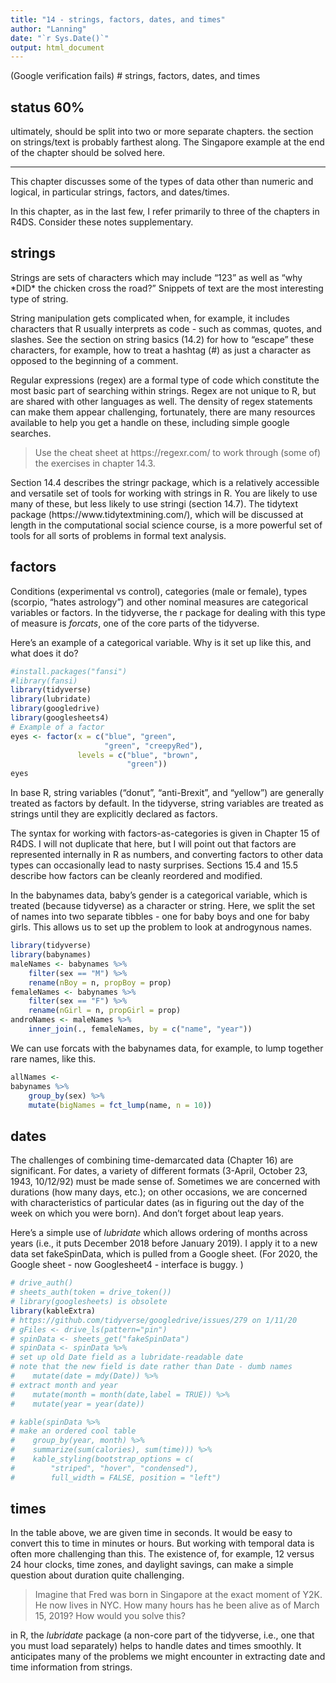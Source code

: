 ```yaml
---
title: "14 - strings, factors, dates, and times"
author: "Lanning"
date: "`r Sys.Date()`"
output: html_document
---
```

(Google verification fails)
# strings, factors, dates, and times

## status 60% {-}

ultimately, should be split into two or more separate chapters. the section on strings/text is probably farthest along. The Singapore example at the end of the chapter should be solved here.

---



This chapter discusses some of the types of data other than numeric and logical, in particular strings, factors, and dates/times. 

In this chapter, as in the last few, I refer primarily to three of the chapters in R4DS. Consider these notes supplementary.

## strings

Strings are sets of characters which may include "123" as well as "why \*DID\* the chicken cross the road?" Snippets of text are the most interesting type of string.

String manipulation gets complicated when, for example, it includes characters that R usually interprets as code - such as commas, quotes, and slashes. See the section on string basics (14.2) for how to "escape" these characters, for example, how to treat a hashtag (#) as just a character as opposed to the beginning of a comment.

Regular expressions (regex) are a formal type of code which constitute the most basic part of searching within strings. Regex are not unique to R, but are shared with other languages as well.  The density of regex statements can make them appear challenging, fortunately, there are many resources available to help you get a handle on these, including simple google searches.  

> Use the cheat sheet at https://regexr.com/ to work through (some of) the exercises in chapter 14.3.

Section 14.4 describes the stringr package, which is a relatively accessible and versatile set of tools for working with strings in R. You are likely to use many of these, but less likely to use stringi (section 14.7). The tidytext package (https://www.tidytextmining.com/), which will be discussed at length in the computational social science course, is a more powerful set of tools for all sorts of problems in formal text analysis.

## factors

Conditions (experimental vs control), categories (male or female), types (scorpio, "hates astrology") and other nominal measures are categorical variables or factors. In the tidyverse, the r package for dealing with this type of measure is *forcats*, one of the core parts of the tidyverse. 

Here's an example of a categorical variable. Why is it set up like this, and what does it do?

```r
#install.packages("fansi")
#library(fansi)
library(tidyverse)
library(lubridate)
library(googledrive)
library(googlesheets4)
# Example of a factor
eyes <- factor(x = c("blue", "green",
                     "green", "creepyRed"), 
               levels = c("blue", "brown",
                          "green"))
eyes
```

In base R, string variables ("donut", "anti-Brexit", and "yellow") are generally treated as factors by default.  In the tidyverse, string variables are treated as strings until they are explicitly declared as factors.  

The syntax for working with factors-as-categories is given in Chapter 15 of R4DS. I will not duplicate that here, but I will point out that factors are represented internally in R as numbers, and converting factors to other data types can occasionally lead to nasty surprises. Sections 15.4 and 15.5 describe how factors can be cleanly reordered and modified. 

In the babynames data, baby's gender is a categorical variable, which is treated (because tidyverse) as a character or string.  Here, we split the set of names into two separate tibbles - one for baby boys and one for baby girls. This allows us to set up the problem to look at androgynous names.

```r
library(tidyverse)
library(babynames)
maleNames <- babynames %>% 
    filter(sex == "M") %>% 
    rename(nBoy = n, propBoy = prop)
femaleNames <- babynames %>%
    filter(sex == "F") %>% 
    rename(nGirl = n, propGirl = prop)
androNames <- maleNames %>% 
    inner_join(., femaleNames, by = c("name", "year"))
```

We can use forcats with the babynames data, for example, to lump together rare names, like this. 
```r
allNames <-
babynames %>% 
    group_by(sex) %>% 
    mutate(bigNames = fct_lump(name, n = 10))
```

## dates

The challenges of combining time-demarcated data (Chapter 16) are significant.  For dates, a variety of different formats (3-April, October 23, 1943, 10/12/92) must be made sense of. Sometimes we are concerned with durations (how many days, etc.); on other occasions, we are concerned with characteristics of particular dates (as in figuring out the day of the week on which you were born). And don't forget about leap years.

Here's a simple use of *lubridate* which allows ordering of months across years (i.e., it puts December 2018 before January 2019). I apply it to a new data set fakeSpinData, which is pulled from a Google sheet.
(For 2020, the Google sheet - now Googlesheet4 - interface is buggy.  )

```r

# drive_auth()
# sheets_auth(token = drive_token())
# library(googlesheets) is obsolete
library(kableExtra)
# https://github.com/tidyverse/googledrive/issues/279 on 1/11/20
# gFiles <- drive_ls(pattern="pin")
# spinData <- sheets_get("fakeSpinData")
# spinData <- spinData %>% 
# set up old Date field as a lubridate-readable date
# note that the new field is date rather than Date - dumb names
#    mutate(date = mdy(Date)) %>% 
# extract month and year
#    mutate(month = month(date,label = TRUE)) %>% 
#    mutate(year = year(date))

# kable(spinData %>% 
# make an ordered cool table
#    group_by(year, month) %>% 
#    summarize(sum(calories), sum(time))) %>% 
#    kable_styling(bootstrap_options = c(
#        "striped", "hover", "condensed"),
#        full_width = FALSE, position = "left")
```


## times

In the table above, we are given time in seconds. It would be easy to convert this to time in minutes or hours.  But working with temporal data is often more challenging than this. The existence of, for example, 12 versus 24 hour clocks, time zones, and daylight savings, can make a simple question about duration quite challenging. 

> Imagine that Fred was born in Singapore at the exact moment of Y2K. He now lives in NYC. How many hours has he been alive as of March 15, 2019? How would you solve this?

in R, the *lubridate* package (a non-core part of the tidyverse, i.e., one that you must load separately) helps to handle dates and times smoothly. It anticipates many of the problems we might encounter in extracting date and time information from strings.  

